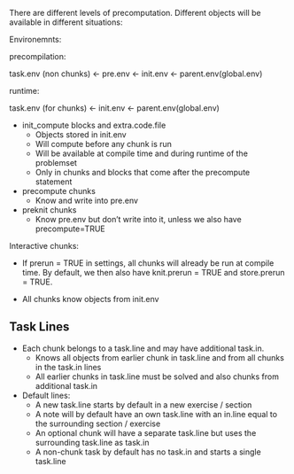 There are different levels of precomputation. Different objects will be available in different situations:

Environemnts:

precompilation:

task.env (non chunks) <- pre.env <- init.env <- parent.env(global.env)

runtime:

task.env (for chunks) <- init.env <- parent.env(global.env)

- init_compute blocks and extra.code.file
  - Objects stored in init.env
  - Will compute before any chunk is run
  - Will be available at compile time and during runtime of the problemset
  - Only in chunks and blocks that come after the precompute statement
  
- precompute chunks
  - Know and write into pre.env

- preknit chunks
  - Know pre.env but don't write into it, unless we also have precompute=TRUE

Interactive chunks:

- If prerun = TRUE in settings, all chunks will already be run at compile time. By default, we then also have knit.prerun = TRUE and store.prerun = TRUE.

- All chunks know objects from init.env

## Task Lines
- Each chunk belongs to a task.line and may have additional task.in.
  - Knows all objects from earlier chunk in task.line and from all chunks in the task.in lines
  - All earlier chunks in task.line must be solved and also chunks from additional task.in

- Default lines:
  - A new task.line starts by default in a new exercise / section
  - A note will by default have an own task.line with an in.line equal to
    the surrounding section / exercise
  - An optional chunk will have a separate task.line but uses the surrounding task.line as task.in
  - A non-chunk task by default has no task.in and starts a single task.line

